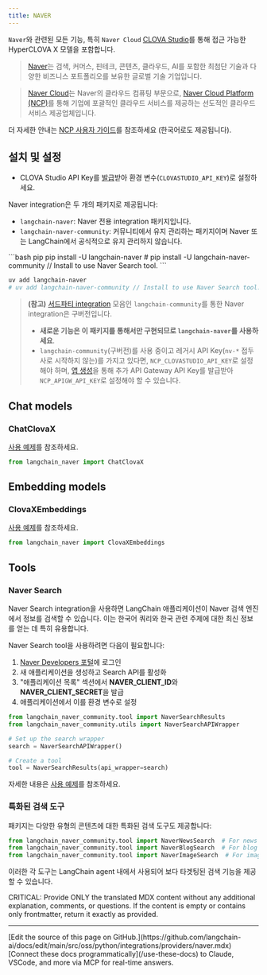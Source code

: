 ```yaml
---
title: NAVER
---
```


`Naver`와 관련된 모든 기능, 특히 `Naver Cloud` [CLOVA Studio](https://clovastudio.ncloud.com/)를 통해 접근 가능한 HyperCLOVA X 모델을 포함합니다.

> [Naver](https://navercorp.com/)는 검색, 커머스, 핀테크, 콘텐츠, 클라우드, AI를 포함한 최첨단 기술과 다양한 비즈니스 포트폴리오를 보유한 글로벌 기술 기업입니다.

> [Naver Cloud](https://www.navercloudcorp.com/lang/en/)는 Naver의 클라우드 컴퓨팅 부문으로, [Naver Cloud Platform (NCP)](https://www.ncloud.com/)를 통해 기업에 포괄적인 클라우드 서비스를 제공하는 선도적인 클라우드 서비스 제공업체입니다.

더 자세한 안내는 [NCP 사용자 가이드](https://guide.ncloud-docs.com/docs/clovastudio-overview)를 참조하세요 (한국어로도 제공됩니다).

## 설치 및 설정

- CLOVA Studio API Key를 [발급](https://api.ncloud-docs.com/docs/ai-naver-clovastudio-summary#API%ED%82%A4)받아 환경 변수(`CLOVASTUDIO_API_KEY`)로 설정하세요.


Naver integration은 두 개의 패키지로 제공됩니다:

- `langchain-naver`: Naver 전용 integration 패키지입니다.
- `langchain-naver-community`: 커뮤니티에서 유지 관리하는 패키지이며 Naver 또는 LangChain에서 공식적으로 유지 관리하지 않습니다.

<CodeGroup>
```bash pip
pip install -U langchain-naver
# pip install -U langchain-naver-community // Install to use Naver Search tool.
```

```bash uv
uv add langchain-naver
# uv add langchain-naver-community // Install to use Naver Search tool.
```
</CodeGroup>

> **(참고)** [서드파티 integration](https://python.langchain.com/docs/concepts/architecture/#langchain-community) 모음인 `langchain-community`를 통한 Naver integration은 구버전입니다.
> - **새로운 기능은 이 패키지를 통해서만 구현되므로 `langchain-naver`를 사용하세요**.
> - `langchain-community`(구버전)를 사용 중이고 레거시 API Key(`nv-*` 접두사로 시작하지 않는)를 가지고 있다면, `NCP_CLOVASTUDIO_API_KEY`로 설정해야 하며, [앱 생성](https://guide.ncloud-docs.com/docs/en/clovastudio-playground01#create-test-app)을 통해 추가 API Gateway API Key를 발급받아 `NCP_APIGW_API_KEY`로 설정해야 할 수 있습니다.

## Chat models

### ChatClovaX

[사용 예제](/oss/python/integrations/chat/naver)를 참조하세요.

```python
from langchain_naver import ChatClovaX
```

## Embedding models

### ClovaXEmbeddings

[사용 예제](/oss/python/integrations/text_embedding/naver)를 참조하세요.

```python
from langchain_naver import ClovaXEmbeddings
```

## Tools

### Naver Search

Naver Search integration을 사용하면 LangChain 애플리케이션이 Naver 검색 엔진에서 정보를 검색할 수 있습니다. 이는 한국어 쿼리와 한국 관련 주제에 대한 최신 정보를 얻는 데 특히 유용합니다.

Naver Search tool을 사용하려면 다음이 필요합니다:

1. [Naver Developers 포털](https://developers.naver.com/main/)에 로그인
2. 새 애플리케이션을 생성하고 Search API를 활성화
3. "애플리케이션 목록" 섹션에서 **NAVER_CLIENT_ID**와 **NAVER_CLIENT_SECRET**을 발급
4. 애플리케이션에서 이를 환경 변수로 설정

```python
from langchain_naver_community.tool import NaverSearchResults
from langchain_naver_community.utils import NaverSearchAPIWrapper

# Set up the search wrapper
search = NaverSearchAPIWrapper()

# Create a tool
tool = NaverSearchResults(api_wrapper=search)
```

자세한 내용은 [사용 예제](/oss/python/integrations/tools/naver_search)를 참조하세요.

### 특화된 검색 도구

패키지는 다양한 유형의 콘텐츠에 대한 특화된 검색 도구도 제공합니다:

```python
from langchain_naver_community.tool import NaverNewsSearch  # For news articles
from langchain_naver_community.tool import NaverBlogSearch  # For blog posts
from langchain_naver_community.tool import NaverImageSearch  # For images
```

이러한 각 도구는 LangChain agent 내에서 사용되어 보다 타겟팅된 검색 기능을 제공할 수 있습니다.


CRITICAL: Provide ONLY the translated MDX content without any additional explanation, comments, or questions. If the content is empty or contains only frontmatter, return it exactly as provided.

---

<Callout icon="pen-to-square" iconType="regular">
    [Edit the source of this page on GitHub.](https://github.com/langchain-ai/docs/edit/main/src/oss/python/integrations/providers/naver.mdx)
</Callout>
<Tip icon="terminal" iconType="regular">
    [Connect these docs programmatically](/use-these-docs) to Claude, VSCode, and more via MCP for    real-time answers.
</Tip>
